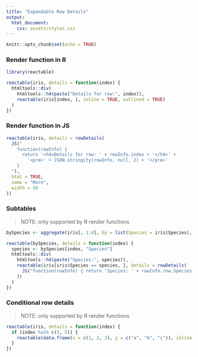 ```yaml
---
title: "Expandable Row Details"
output:
  html_document:
    css: assets/styles.css
---
```


```r
knitr::opts_chunk$set(echo = TRUE)
```

### Render function in R

```r
library(reactable)

reactable(iris, details = function(index) {
  htmltools::div(
    htmltools::h4(paste("Details for row:", index)),
    reactable(iris[index, ], inline = TRUE, outlined = TRUE)
  )
})
```

### Render function in JS

```r
reactable(iris, details = rowDetails(
  JS("
    function(rowInfo) {
      return '<h4>Details for row: ' + rowInfo.index + '</h4>' +
        '<pre>' + JSON.stringify(rowInfo, null, 2) + '</pre>'
    }
  "),
  html = TRUE,
  name = "More",
  width = 50
))
```

### Subtables

> NOTE: only supported by R render functions

```r
bySpecies <- aggregate(iris[, 1:4], by = list(Species = iris$Species), FUN = mean)

reactable(bySpecies, details = function(index) {
  species <- bySpecies[index, "Species"]
  htmltools::div(
    htmltools::h4(paste("Species:", species)),
    reactable(iris[iris$Species == species, ], details = rowDetails(
      JS("function(rowInfo) { return 'Species: ' + rowInfo.row.Species }")
    ))
  )
})
```

### Conditional row details

> NOTE: only supported by R render functions

```r
reactable(iris, details = function(index) {
  if (index %in% c(3, 5)) {
    reactable(data.frame(x = c(1, 2, 3), y = c("a", "b", "c")), inline = TRUE)
  }
})
```
